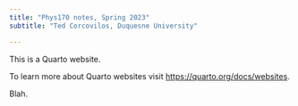 ```yaml
---
title: "Phys170 notes, Spring 2023"
subtitle: "Ted Corcovilos, Duquesne University"

---
```


This is a Quarto website.

To learn more about Quarto websites visit <https://quarto.org/docs/websites>.

Blah.
